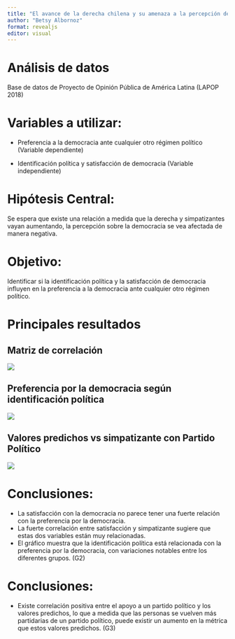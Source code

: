 ```yaml
---
title: "El avance de la derecha chilena y su amenaza a la percepción de la democracia"
author: "Betsy Albornoz"
format: revealjs
editor: visual
---
```


# Análisis de datos

Base de datos de Proyecto de Opinión Pública de América Latina (LAPOP 2018)

# Variables a utilizar:

-   Preferencia a la democracia ante cualquier otro régimen político (Variable dependiente)

-   Identificación política y satisfacción de democracia (Variable independiente)

# Hipótesis Central:

Se espera que existe una relación a medida que la derecha y simpatizantes vayan aumentando, la percepción sobre la democracia se vea afectada de manera negativa.

# Objetivo:

Identificar si la identificación política y la satisfacción de democracia influyen en la preferencia a la democracia ante cualquier otro régimen político.

# Principales resultados

## Matriz de correlación

![](C:/Users/beth8/OneDrive/Documentos/ProyectoR/ProyectoR/Output/G1.png)

## Preferencia por la democracia según identificación política

![](C:/Users/beth8/OneDrive/Documentos/ProyectoR/ProyectoR/Output/G2.png)

## Valores predichos vs simpatizante con Partido Político

![](C:/Users/beth8/OneDrive/Documentos/ProyectoR/ProyectoR/Output/G3.png)

# Conclusiones:

-   La satisfacción con la democracia no parece tener una fuerte relación con la preferencia por la democracia.
-   La fuerte correlación entre satisfacción y simpatizante sugiere que estas dos variables están muy relacionadas.
-   El gráfico muestra que la identificación política está relacionada con la preferencia por la democracia, con variaciones notables entre los diferentes grupos. (G2)

# Conclusiones:

-   Existe correlación positiva entre el apoyo a un partido político y los valores predichos, lo que a medida que las personas se vuelven más partidarias de un partido político, puede existir un aumento en la métrica que estos valores predichos. (G3)

